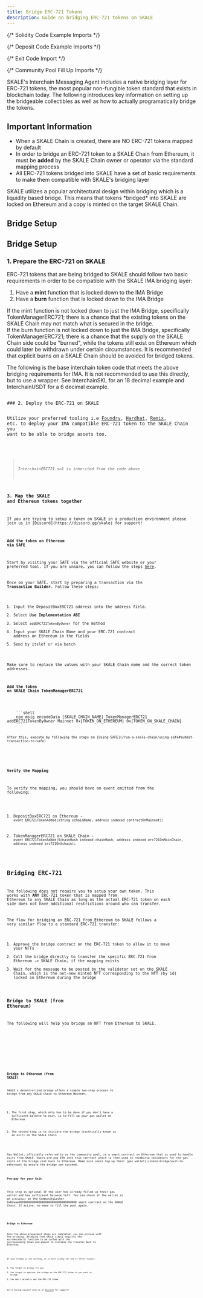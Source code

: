 ```yaml
---
title: Bridge ERC-721 Tokens
description: Guide on bridging ERC-721 tokens on SKALE
---
```



{/* Solidity Code Example Imports */}

{/* Deposit Code Example Imports */}

{/* Exit Code Import */}

{/* Community Pool Fill Up Imports */}

SKALE's Interchain Messaging Agent includes a native bridging layer for ERC-721 tokens, the most popular non-fungible token standard
that exists in blockchain today. The following introduces key information on setting up the bridgeable collectibles as well as how
to actually programatically bridge the tokens.

## Important Information

- When a SKALE Chain is created, there are NO ERC-721 tokens mapped by default
- In order to bridge an ERC-721 token to a SKALE Chain from Ethereum, it must be **added** by the SKALE Chain owner or operator
via the standard mapping process
- All ERC-721 tokens bridged into SKALE have a set of basic requirements to make them compatible with SKALE's bridging layer

<Aside type="note">
SKALE utilizes a popular architectural design within bridging which is a liquidity based bridge.
This means that tokens *bridged* into SKALE are locked on Ethereum and a copy is minted on the target SKALE Chain.
</Aside>

## Bridge Setup

## Bridge Setup

### 1. Prepare the ERC-721 on SKALE

ERC-721 tokens that are being bridged to SKALE should follow two basic requirements in order to be compatible with the SKALE IMA
bridging layer:

1. Have a **mint** function that is locked down to the IMA Bridge
2. Have a **burn** function that is locked down to the IMA Bridge

<Aside type="danger" title="Caution on Minting">
If the mint function is not locked down to just the IMA Bridge, specifically TokenManagerERC721; there is a chance that
the existing tokens on the SKALE Chain may not match what is secured in the bridge.
</Aside>

<Aside type="danger" title="Caution on Burning">
If the burn function is not locked down to just the IMA Bridge, specifically TokenManagerERC721; there is a chance that
the supply on the SKALE Chain side could be "burned", while the tokens still exist on Ethereum which could later be withdrawn under certain circumstances. It is recommended that explicit burns on a SKALE Chain should be avoided for bridged tokens.
</Aside>

The following is the base interchain token code that meets the above bridging requirements for IMA. It is not recommended to use this directly, but to use a wrapper. See InterchainSKL for an 18 decimal example and InterchainUSDT for a 6 decimal example.

<Code code={InterchainERC721Code} lang="solidity" title="InterchainERC721.sol" />
### 2. Deploy the ERC-721 on SKALE

Utilize your preferred tooling i.e [Foundry](https://getfoundry.sh), [Hardhat](https://hardhat.org), [Remix](https://remix.ethereum.org/#lang=en&optimize=false&runs=200&evmVersion=paris&version=soljson-v0.8.19+commit.7dd6d404.js), etc. to deploy your IMA compatible ERC-721 token to the SKALE Chain you want to be able to bridge assets too.

<Code code={InterchainNFTCode} lang="solidity" title="YourInterchainNFT.sol" />

> *InterchainERC721.sol is inherited from the code above*

### 3. Map the SKALE and Ethereum tokens together

<Aside type="note">
If you are trying to setup a token on SKALE in a production environment please join us in [Discord](https://discord.gg/skale) for support!
</Aside>

#### Add the token on Ethereum via SAFE

Start by visiting your SAFE via the official SAFE website or your preferred tool. If you are unsure, you can follow the steps [here](/run-a-skale-chain/using-safe).

Once on your SAFE, start by preparing a transaction via the **Transaction Builder**. Follow these steps:

1. Input the DepositBoxERC721 address into the address field.
2. Select **Use Implementation ABI**
3. Select `addERC721TokenByOwner` for the method
4. Input your *SKALE Chain Name* and your ERC-721 contract address on Ethereum in the fields
5. Send by itslef or via batch

<Aside type="caution">
Make sure to replace the values with your SKALE Chain name and the correct token addresses.
</Aside>

#### Add the token on SKALE Chain TokenManagerERC721
<Tabs>
  <TabItem label="Multisigwallet CLI">
    ```shell
    npx msig encodeData [SKALE_CHAIN_NAME] TokenManagerERC721 addERC721TokenByOwner Mainnet 0x[TOKEN_ON_ETHEREUM] 0x[TOKEN_ON_SKALE_CHAIN]
    ```

    After this, execute by following the steps on [Using SAFE](/run-a-skale-chain/using-safe#submit-transaction-to-safe)
  </TabItem>
</Tabs>

#### Verify the Mapping

To verify the mapping, you should have an event emitted from the following:

1. DepositBoxERC721 on Ethereum - `event ERC721TokenAdded(string schainName, address indexed contractOnMainnet);`

1. TokenManagerERC721 on SKALE Chain - `event ERC721TokenAdded(SchainHash indexed chainHash, address indexed erc721OnMainChain, address indexed erc721OnSchain);`

## Bridging ERC-721

The following does not require you to setup your own token. This works with **ANY** ERC-721 token that is mapped from Ethereum to any SKALE Chain as long as the actual ERC-721 token on each side does not have additional restrictions around who can transfer.

The flow for bridging an ERC-721 from Ethereum to SKALE follows a very similar flow to a standard ERC-721 transfer:

1. Approve the bridge contract on the ERC-721 token to allow it to move your NFTs
2. Call the bridge directly to transfer the specific ERC-721 from Ethereum -> SKALE Chain, if the mapping exists
3. Wait for the message to be posted by the validator set on the SKALE Chain, which is the net-new minted NFT corresponding to the NFT (by id) locked on Ethereum during the bridge

### Bridge to SKALE (from Ethereum)

The following will help you bridge an NFT from Ethereum to SKALE.

<Tabs>
  <TabItem label="bridge.js">
    <Code code={depositERC721Js} lang="js" />
  </TabItem>
  <TabItem label="bridgeDirect.js">
    <Code code={depositERC721DirectJs} lang="js" />
  </TabItem>
</Tabs>

### Bridge to Ethereum (from SKALE)

SKALE's decentralized bridge offers a simple two-step process to bridge from any SKALE Chain to Ethereum Mainnet.

1. The first step, which only has to be done if you don't have a sufficient balance to exit, is to fill up your gas wallet on Ethereum

2. The second step is to initiate the bridge (technically known as an exit) on the SKALE Chain


<Aside type="note">
Gas Wallet, officially referred to as the community pool, is a smart contract on Ethereum that is used to handle exits from SKALE. Users pre-pay ETH into this contract which is then used to reimburse validators for the gas costs of the bridge cost back to Ethereum. Make sure users top up their [gas wallet](/skale-bridge/exit-to-ethereum) to ensure the bridge can succeed.
</Aside>

#### Pre-pay for your Exit

This step is optional IF the user has already filled up their gas wallet and has sufficient balance left.
You can check if the wallet is an `activeUser` on the CommunityLocker 0xD2aaa00300000000000000000000000000000000 smart contract on the SKALE Chain. If active, no need to fill the pool again.

<Code code={fillCommunityPoolJs} lang="js" title="fillCommunityPool.js" />

#### Bridge to Ethereum

Once the above prepayment steps are completed, you can proceed with the bridging.
Bridging from SKALE simply requires the `exitToMainERC721` function to be called with the corresponding token and amount to initiate the transfer back to Ethereum.

<Code code={exitERC721Js} lang="js" title="exit.js" />

<Aside type="note">
If your bridge is not working, it is most likely for one of three reasons:

1. You forgot to prepay for gas
2. You forgot to approve the bridge on the ERC-721 token id you want to bridge
3. You don't actually own the ERC-721 Token

Still having issues? Join us in [Discord](https://discord.gg/skale) for support!
</Aside>